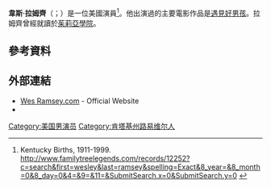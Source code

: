 {{Infobox person
| name           = Wes Ramsey
| image          =
| caption        =
| birth_name     = Wesley Albert Ramsey
| birth_date     = {{Birth date and age|1977|10|6}}
| birth_place    = 美國[[肯塔基州|肯塔基州]][[路易斯維爾_(肯塔基州)|路易斯維爾]]
| education      = [[茱莉亞學院|茱莉亞學院]]
| occupation     = 演員
| years_active   = 2000–現在
| website = [http://www.wesramsey.com/ www.wesramsey.com]
}}
'''韋斯·拉姆齊'''（{{lang-en|Wes Ramsey}}；{{bd|1977年|10月6日}}）是一位美國演員<ref>Kentucky Births, 1911-1999. http://www.familytreelegends.com/records/12252?c=search&first=wesley&last=ramsey&spelling=Exact&8_year=&8_month=0&8_day=0&4=&9=&11=&SubmitSearch.x=0&SubmitSearch.y=0 {{Wayback|url=http://www.familytreelegends.com/records/12252?c=search&first=wesley&last=ramsey&spelling=Exact&8_year=&8_month=0&8_day=0&4=&9=&11=&SubmitSearch.x=0&SubmitSearch.y=0 |date=20140507063526 }}</ref>。他出演過的主要電影作品是[[遇見好男孩|遇見好男孩]]。拉姆齊曾經就讀於[[茱莉亞學院|茱莉亞學院]]。
==參考資料==
{{reflist}}
==外部連結==
* [http://www.wesramsey.com/ Wes Ramsey.com] {{Wayback|url=http://www.wesramsey.com/ |date=20161013105548 }} - Official Website
* {{IMDb name|id=0709095|name=Wes Ramsey}}
[[Category:美国男演员|Category:美国男演员]]
[[Category:肯塔基州路易维尔人|Category:肯塔基州路易维尔人]]